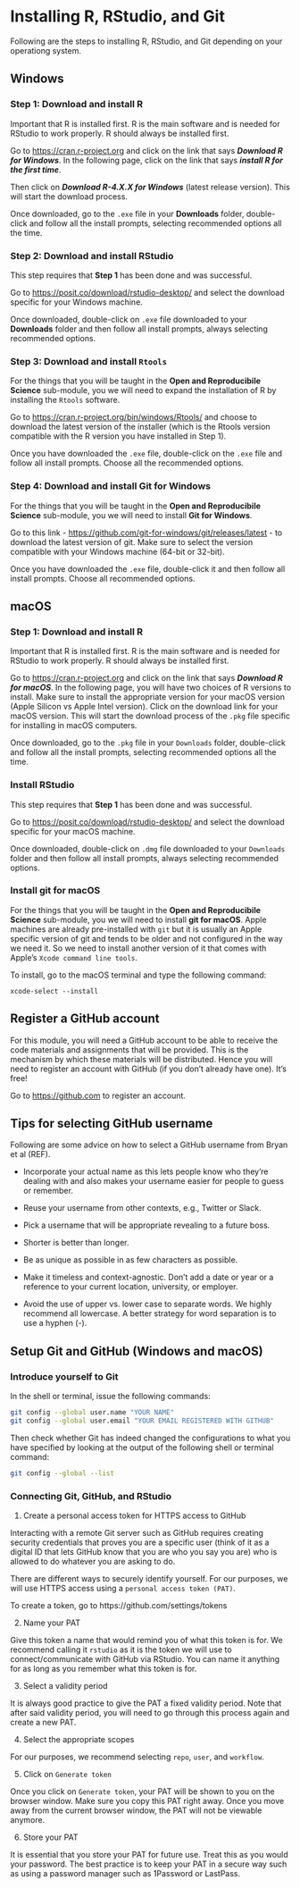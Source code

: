 # Installing R, RStudio, and Git {#install-r}

Following are the steps to installing R, RStudio, and Git depending on your operationg system.

::: {.panel-tabset}

## Windows {#setup-windows}

### Step 1: Download and install R {#install-r-windows .unnumbered}

Important that R is installed first. R is the main software and is needed for RStudio to work properly. R should always be installed first.

Go to [https://cran.r-project.org](https://cran.r-project.org) and click on the link that says ***Download R for Windows***. In the following page, click on the link that says ***install R for the first time***.

Then click on ***Download R-4.X.X for Windows*** (latest release version). This will start the download process.

Once downloaded, go to the `.exe` file in your **Downloads** folder, double-click and follow all the install prompts, selecting recommended options all the time.

### Step 2: Download and install RStudio {#install-rstudio-windows .unnumbered}

This step requires that **Step 1** has been done and was successful.

Go to [https://posit.co/download/rstudio-desktop/](https://posit.co/download/rstudio-desktop/) and select the download specific for your Windows machine.

Once downloaded, double-click on `.exe` file downloaded to your **Downloads** folder and then follow all install prompts, always selecting recommended options.

### Step 3: Download and install `Rtools` {#install-rtools .unnumbered}

For the things that you will be taught in the **Open and Reproducibile Science** sub-module, you we will need to expand the installation of R by installing the `Rtools` software.

Go to [https://cran.r-project.org/bin/windows/Rtools/](https://cran.r-project.org/bin/windows/Rtools/) and choose to download the latest version of the installer (which is the Rtools version compatible with the R version you have installed in Step 1).

Once you have downloaded the `.exe` file, double-click on the `.exe` file and follow all install prompts. Choose all the recommended options.

### Step 4: Download and install Git for Windows {#install-git-windows .unnumbered}

For the things that you will be taught in the **Open and Reproducibile Science** sub-module, you we will need to install **Git for Windows**.

Go to this link - [https://github.com/git-for-windows/git/releases/latest](https://github.com/git-for-windows/git/releases/latest) - to download the latest version of git. Make sure to select the version compatible with your Windows machine (64-bit or 32-bit).

Once you have downloaded the `.exe` file, double-click it and then follow all install prompts. Choose all recommended options.

## macOS {#setup-macos}

### Step 1: Download and install R {#install-r-macos .unnumbered}

Important that R is installed first. R is the main software and is needed for RStudio to work properly. R should always be installed first.

Go to [https://cran.r-project.org](https://cran.r-project.org) and click on the link that says ***Download R for macOS***. In the following page, you will have two choices of R versions to install. Make sure to install the appropriate version for your macOS version (Apple Silicon vs Apple Intel version). Click on the download link for your macOS version. This will start the download process of the `.pkg` file specific for installing in macOS computers.

Once downloaded, go to the `.pkg` file in your `Downloads` folder, double-click and follow all the install prompts, selecting recommended options all the time.

### Install RStudio {#install-rstudio-macos}

This step requires that **Step 1** has been done and was successful.

Go to [https://posit.co/download/rstudio-desktop/](https://posit.co/download/rstudio-desktop/) and select the download specific for your macOS machine.

Once downloaded, double-click on `.dmg` file downloaded to your `Downloads` folder and then follow all install prompts, always selecting recommended options.

### Install git for macOS {#install-git-macos}

For the things that you will be taught in the **Open and Reproducibile Science** sub-module, you we will need to install **git for macOS**. Apple machines are already pre-installed with `git` but it is usually an Apple specific version of git and tends to be older and not configured in the way we need it. So we need to install another version of it that comes with Apple's `Xcode command line tools`.

To install, go to the macOS terminal and type the following command:

```Terminal
xcode-select --install
```

:::

## Register a GitHub account {#github-account}

For this module, you will need a GitHub account to be able to receive the code materials and assignments that will be provided. This is the mechanism by which these materials will be distributed. Hence you will need to register an account with GitHub (if you don't already have one). It's free!

Go to [https://github.com](https://github.com) to register an account.

::: {.callout-tip}
## Tips for selecting GitHub username

Following are some advice on how to select a GitHub username from Bryan et al (REF).

* Incorporate your actual name as this lets people know who they’re dealing with and also makes your username easier for people to guess or remember.

* Reuse your username from other contexts, e.g., Twitter or Slack.

* Pick a username that will be appropriate revealing to a future boss.

* Shorter is better than longer.

* Be as unique as possible in as few characters as possible.

* Make it timeless and context-agnostic. Don’t add a date or year or a reference to your current location, university, or employer.

* Avoid the use of upper vs. lower case to separate words. We highly recommend all lowercase. A better strategy for word separation is to use a hyphen (-).
:::

## Setup Git and GitHub (Windows and macOS) {#setup-git-github}

### Introduce yourself to Git {#introduce-git}

In the shell or terminal, issue the following commands:

```Bash
git config --global user.name "YOUR NAME"
git config --global user.email "YOUR EMAIL REGISTERED WITH GITHUB"
```

Then check whether Git has indeed changed the configurations to what you have specified by looking at the output of the following shell or terminal command:

```Bash
git config --global --list
```

### Connecting Git, GitHub, and RStudio {#connect-git-github-rstudio}

1. Create a personal access token for HTTPS access to GitHub

Interacting with a remote Git server such as GitHub requires creating security credentials that proves you are a specific user (think of it as a digital ID that lets GitHub know that you are who you say you are) who is allowed to do whatever you are asking to do.

There are different ways to securely identify yourself. For our purposes, we will use HTTPS access using a `personal access token (PAT)`.

To create a token, go to https://github.com/settings/tokens

2. Name your PAT

Give this token a name that would remind you of what this token is for. We recommend calling it `rstudio` as it is the token we will use to connect/communicate with GitHub via RStudio. You can name it anything for as long as you remember what this token is for.

3. Select a validity period

It is always good practice to give the PAT a fixed validity period. Note that after said validity period, you will need to go through this process again and create a new PAT.

4. Select the appropriate scopes

For our purposes, we recommend selecting `repo`, `user`, and `workflow`.

5. Click on `Generate token`

Once you click on `Generate token`, your PAT will be shown to you on the browser window. Make sure you copy this PAT right away. Once you move away from the current browser window, the PAT will not be viewable anymore.

6. Store your PAT

It is essential that you store your PAT for future use. Treat this as you would your password. The best practice is to keep your PAT in a secure way such as using a password manager such as 1Password or LastPass.
